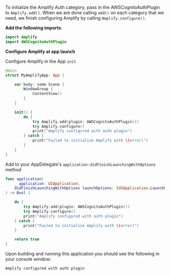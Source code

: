 To initialize the Amplify Auth category, pass in the AWSCognitoAuthPlugin to `Amplify.add()`.  When we are done calling `add()` on each category that we need, we finish configuring Amplify by calling `Amplify.configure()`.

**Add the following imports**:

```swift
import Amplify
import AWSCognitoAuthPlugin
```

**Configure Amplify at app launch**

<BlockSwitcher>

<Block name="SwiftUI">

Configure Amplify in the App `init`

```swift
@main
struct MyAmplifyApp: App {

    var body: some Scene {
        WindowGroup {
            ContentView()
        }
    }

    init() {
        do {
            try Amplify.add(plugin: AWSCognitoAuthPlugin())
            try Amplify.configure()
            print("Amplify configured with auth plugin")
        } catch {
            print("Failed to initialize Amplify with \(error)")
        }
    }
}
```

</Block>

<Block name="UIKit">

Add to your AppDelegate's `application:didFinishLaunchingWithOptions` method

```swift
func application(
    _ application: UIApplication,
    didFinishLaunchingWithOptions launchOptions: [UIApplication.LaunchOptionsKey: Any]?
) -> Bool {

    do {
        try Amplify.add(plugin: AWSCognitoAuthPlugin())
        try Amplify.configure()
        print("Amplify configured with auth plugin")
    } catch {
        print("Failed to initialize Amplify with \(error)")
    }

    return true
}
```

</Block>

</BlockSwitcher>

Upon building and running this application you should see the following in your console window:

```bash
Amplify configured with auth plugin
```
